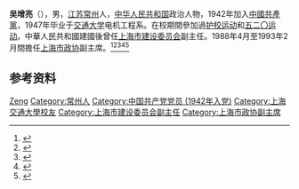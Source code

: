 '''吴增亮'''（{{bd|1925年||2020年|11月30日|catIdx=Wu}}），男，[[江苏|江苏]][[常州|常州]]人，[[中华人民共和国|中华人民共和国]]政治人物，1942年加入[[中國共產黨|中國共產黨]]，1947年毕业于[[交通大学|交通大学]]电机工程系。在校期間參加過[[护校运动|护校运动]]和[[五二〇运动|五二〇运动]]。中華人民共和國建國後曾任[[上海市建设委员会|上海市建设委员会]]副主任。1988年4月至1993年2月間擔任[[上海市政协|上海市政协]]副主席。<ref>{{cite news |title=沉痛悼念交通大学1947届校友、上海市政协原副主席吴增亮 |url=https://news.sjtu.edu.cn/jdyw/20201203/136741.html |publisher=上海交通大學}}</ref><ref>{{Cite book|title=中华人民共和国职官志|author=何虎生, 李耀东, 向常福主编|publisher=中国社会出版社|year=2003|isbn=9787800883934|location=北京|pages=}}</ref><ref>{{Cite web|title=吴增亮|url=https://museum.sjtu.edu.cn/info/1084/1311.htm|accessdate=2020-08-28|work=上海交通大学档案馆（党史校史研究室）}}</ref><ref>{{Cite book|title=中国共产党人名大辞典|author=盛平主编|publisher=中国国际广播出版社|year=1991|isbn=|location=北京|pages=}}</ref><ref>{{Cite book|title=中国共产党名人录|author=于俊道主编|publisher=四川人民出版社|year=1997|isbn=|location=成都|pages=}}</ref>

== 参考资料 ==
{{reflist}}

{{中国人物小作品}}

{{Authority control}}
{{DEFAULTSORT:Wu吴}}
[[Category:吴姓|Zeng]]
[[Category:常州人|Category:常州人]]
[[Category:中国共产党党员_(1942年入党)|Category:中国共产党党员 (1942年入党)]]
[[Category:上海交通大學校友|Category:上海交通大學校友]]
[[Category:上海市建设委员会副主任|Category:上海市建设委员会副主任]]
[[Category:上海市政协副主席|Category:上海市政协副主席]]